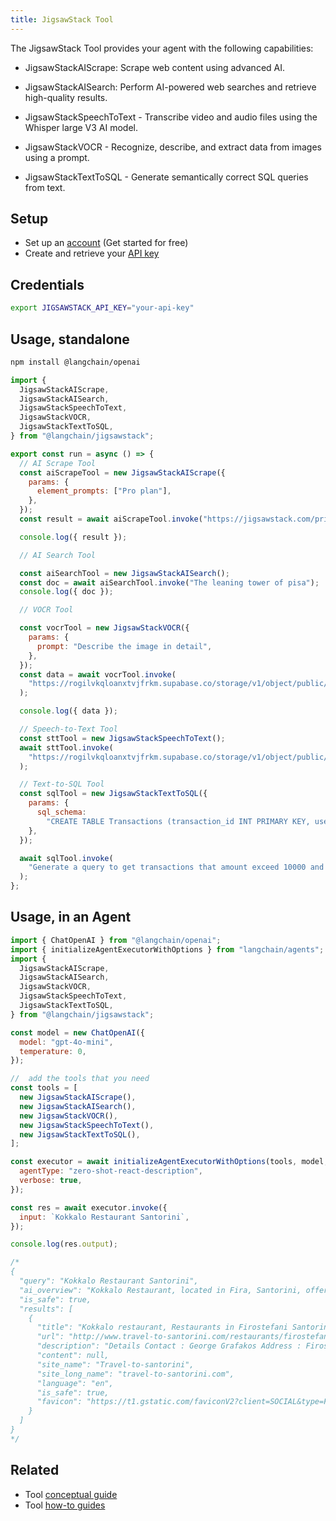 ```yaml
---
title: JigsawStack Tool
---
```


The JigsawStack Tool provides your agent with the following capabilities:

- JigsawStackAIScrape: Scrape web content using advanced AI.

- JigsawStackAISearch: Perform AI-powered web searches and retrieve high-quality results.

- JigsawStackSpeechToText - Transcribe video and audio files using the Whisper large V3 AI model.

- JigsawStackVOCR - Recognize, describe, and extract data from images using a prompt.

- JigsawStackTextToSQL - Generate semantically correct SQL queries from text.

## Setup

- Set up an [account](https://jigsawstack.com/dashboard) (Get started for free)
- Create and retrieve your [API key](https://jigsawstack.com/dashboard)

## Credentials

```bash
export JIGSAWSTACK_API_KEY="your-api-key"
```

## Usage, standalone


```bash npm
npm install @langchain/openai
```
```js
import {
  JigsawStackAIScrape,
  JigsawStackAISearch,
  JigsawStackSpeechToText,
  JigsawStackVOCR,
  JigsawStackTextToSQL,
} from "@langchain/jigsawstack";

export const run = async () => {
  // AI Scrape Tool
  const aiScrapeTool = new JigsawStackAIScrape({
    params: {
      element_prompts: ["Pro plan"],
    },
  });
  const result = await aiScrapeTool.invoke("https://jigsawstack.com/pricing");

  console.log({ result });

  // AI Search Tool

  const aiSearchTool = new JigsawStackAISearch();
  const doc = await aiSearchTool.invoke("The leaning tower of pisa");
  console.log({ doc });

  // VOCR Tool

  const vocrTool = new JigsawStackVOCR({
    params: {
      prompt: "Describe the image in detail",
    },
  });
  const data = await vocrTool.invoke(
    "https://rogilvkqloanxtvjfrkm.supabase.co/storage/v1/object/public/demo/Collabo%201080x842.jpg?t=2024-03-22T09%3A22%3A48.442Z"
  );

  console.log({ data });

  // Speech-to-Text Tool
  const sttTool = new JigsawStackSpeechToText();
  await sttTool.invoke(
    "https://rogilvkqloanxtvjfrkm.supabase.co/storage/v1/object/public/demo/Video%201737458382653833217.mp4?t=2024-03-22T09%3A50%3A49.894"
  );

  // Text-to-SQL Tool
  const sqlTool = new JigsawStackTextToSQL({
    params: {
      sql_schema:
        "CREATE TABLE Transactions (transaction_id INT PRIMARY KEY, user_id INT NOT NULL,total_amount DECIMAL(10, 2 NOT NULL, transaction_date TIMESTAMP DEFAULT CURRENT_TIMESTAMP,status VARCHAR(20) DEFAULT 'pending',FOREIGN KEY(user_id) REFERENCES Users(user_id))",
    },
  });

  await sqlTool.invoke(
    "Generate a query to get transactions that amount exceed 10000 and sort by when created"
  );
};
```

## Usage, in an Agent

```js
import { ChatOpenAI } from "@langchain/openai";
import { initializeAgentExecutorWithOptions } from "langchain/agents";
import {
  JigsawStackAIScrape,
  JigsawStackAISearch,
  JigsawStackVOCR,
  JigsawStackSpeechToText,
  JigsawStackTextToSQL,
} from "@langchain/jigsawstack";

const model = new ChatOpenAI({
  model: "gpt-4o-mini",
  temperature: 0,
});

//  add the tools that you need
const tools = [
  new JigsawStackAIScrape(),
  new JigsawStackAISearch(),
  new JigsawStackVOCR(),
  new JigsawStackSpeechToText(),
  new JigsawStackTextToSQL(),
];

const executor = await initializeAgentExecutorWithOptions(tools, model, {
  agentType: "zero-shot-react-description",
  verbose: true,
});

const res = await executor.invoke({
  input: `Kokkalo Restaurant Santorini`,
});

console.log(res.output);

/*
{
  "query": "Kokkalo Restaurant Santorini",
  "ai_overview": "Kokkalo Restaurant, located in Fira, Santorini, offers a unique dining experience that blends traditional Greek cuisine with modern culinary trends. Here are some key details about the restaurant:\n\n- **Location**: Situated on the main road of Firostefani, Kokkalo is surrounded by the picturesque Cycladic architecture and provides stunning views of the Aegean Sea.\n- **Cuisine**: The restaurant specializes in authentic Greek dishes, crafted from high-quality, locally sourced ingredients. The menu is designed to engage all senses and features a variety of Mediterranean flavors.\n- **Ambiance**: Kokkalo boasts a chic and modern décor, creating a welcoming atmosphere for guests. The staff is known for their professionalism and attentiveness, enhancing the overall dining experience.\n- **Culinary Experience**: The name \"Kokkalo,\" meaning \"bone\" in Greek, symbolizes the strong foundation of the restaurant's culinary philosophy. Guests can expect a bold and unforgettable culinary journey.\n- **Cooking Classes**: Kokkalo also offers cooking lessons, allowing visitors to learn how to prepare traditional Greek dishes, providing a unique souvenir of their time in Santorini.\n- **Contact Information**: \n  - Address: 25 Martiou str, Fira, Santorini 84 700, Cyclades, Greece\n  - Phone: +30 22860 25407\n  - Email: reservation@kokkalosantorini.com\n\nFor more information, you can visit their [official website](https://www.santorini-view.com/restaurants/kokkalo-restaurant/) or their [Facebook page](https://www.facebook.com/kokkalorestaurant/).",
  "is_safe": true,
  "results": [
    {
      "title": "Kokkalo restaurant, Restaurants in Firostefani Santorini Greece",
      "url": "http://www.travel-to-santorini.com/restaurants/firostefani/thebonerestaurant/",
      "description": "Details Contact : George Grafakos Address : Firostefani, Opposite of Fira Primary School Zipcode : 84700 City : Santorni Phone : +30 22860 25407 Send an email",
      "content": null,
      "site_name": "Travel-to-santorini",
      "site_long_name": "travel-to-santorini.com",
      "language": "en",
      "is_safe": true,
      "favicon": "https://t1.gstatic.com/faviconV2?client=SOCIAL&type=FAVICON&fallback_opts=TYPE,SIZE,URL&url=http://travel-to-santorini.com&size=96"
    }
  ]
}
*/
```

## Related

- Tool [conceptual guide](/oss/concepts/tools)
- Tool [how-to guides](/oss/how-to/#tools)
